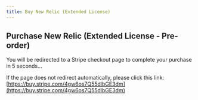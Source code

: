 ```yaml
---
title: Buy New Relic (Extended License)
---
```



<Head>
  <meta httpEquiv="refresh" content="5; url='https://buy.stripe.com/4gw6os7Q55dlbGE3dm'" />
</Head>

## Purchase New Relic (Extended License - Pre-order)

You will be redirected to a Stripe checkout page to complete your purchase in 5 seconds...

If the page does not redirect automatically, please click this link: [https://buy.stripe.com/4gw6os7Q55dlbGE3dm](https://buy.stripe.com/4gw6os7Q55dlbGE3dm)
